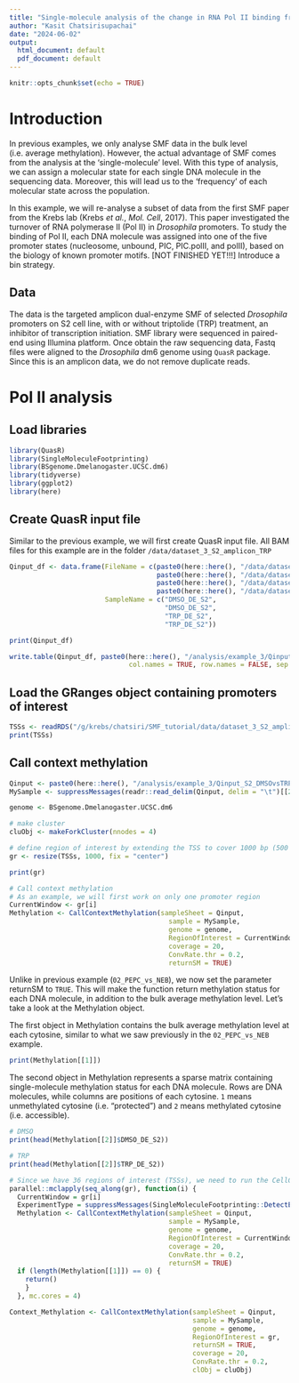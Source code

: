 ```yaml
---
title: "Single-molecule analysis of the change in RNA Pol II binding frequency upon triptolide treatment"
author: "Kasit Chatsirisupachai"
date: "2024-06-02"
output:
  html_document: default
  pdf_document: default
---
```


```r
knitr::opts_chunk$set(echo = TRUE)
```

# Introduction
In previous examples, we only analyse SMF data in the bulk level (i.e. average methylation). However, the actual advantage of SMF comes from the analysis at the 'single-molecule' level. With this type of analysis, we can assign a molecular state for each single DNA molecule in the sequencing data. Moreover, this will lead us to the 'frequency' of each molecular state across the population. 

In this example, we will re-analyse a subset of data from the first SMF paper from the Krebs lab (Krebs _et al._, _Mol. Cell_, 2017). This paper investigated the turnover of RNA polymerase II (Pol II) in _Drosophila_ promoters. To study the binding of Pol II, each DNA molecule was assigned into one of the five promoter states (nucleosome, unbound, PIC, PIC.polII, and polII), based on the biology of known promoter motifs. [NOT FINISHED YET!!!] Introduce a bin strategy.

## Data
The data is the targeted amplicon dual-enzyme SMF of selected _Drosophila_ promoters on S2 cell line, with or without triptolide (TRP) treatment, an inhibitor of transcription initiation. SMF library were sequenced in paired-end using Illumina platform. Once obtain the raw sequencing data, Fastq files were aligned to the _Drosophila_ dm6 genome using `QuasR` package. Since this is an amplicon data, we do not remove duplicate reads.


# Pol II analysis

## Load libraries

```r
library(QuasR)
library(SingleMoleculeFootprinting)
library(BSgenome.Dmelanogaster.UCSC.dm6)
library(tidyverse)
library(ggplot2)
library(here)
```

## Create QuasR input file
Similar to the previous example, we will first create QuasR input file.
All BAM files for this example are in the folder `/data/dataset_3_S2_amplicon_TRP`

```r
Qinput_df <- data.frame(FileName = c(paste0(here::here(), "/data/dataset_3_S2_amplicon_TRP/DMSO_DE_S2_subset_R1.bam"),
                                     paste0(here::here(), "/data/dataset_3_S2_amplicon_TRP/DMSO_DE_S2_subset_R2.bam"),
                                     paste0(here::here(), "/data/dataset_3_S2_amplicon_TRP/TRP_DE_S2_subset_R1.bam"),
                                     paste0(here::here(), "/data/dataset_3_S2_amplicon_TRP/TRP_DE_S2_subset_R2.bam")),
                        SampleName = c("DMSO_DE_S2",
                                       "DMSO_DE_S2",
                                       "TRP_DE_S2",
                                       "TRP_DE_S2"))

print(Qinput_df)

write.table(Qinput_df, paste0(here::here(), "/analysis/example_3/Qinput_S2_DMSOvsTRP_subset.txt"),
                              col.names = TRUE, row.names = FALSE, sep = "\t", quote = FALSE)

```

## Load the GRanges object containing promoters of interest
```r
TSSs <- readRDS("/g/krebs/chatsiri/SMF_tutorial/data/dataset_3_S2_amplicon_TRP/TSS_GRanges.rds")
print(TSSs)
```


## Call context methylation
```r
Qinput <- paste0(here::here(), "/analysis/example_3/Qinput_S2_DMSOvsTRP_subset.txt")
MySample <- suppressMessages(readr::read_delim(Qinput, delim = "\t")[[2]])

genome <- BSgenome.Dmelanogaster.UCSC.dm6

# make cluster
cluObj <- makeForkCluster(nnodes = 4)

# define region of interest by extending the TSS to cover 1000 bp (500 upstream and 500 downstream)
gr <- resize(TSSs, 1000, fix = "center")

print(gr)

# Call context methylation
# As an example, we will first work on only one promoter region
CurrentWindow <- gr[i]
Methylation <- CallContextMethylation(sampleSheet = Qinput, 
                                        sample = MySample, 
                                        genome = genome, 
                                        RegionOfInterest = CurrentWindow, 
                                        coverage = 20, 
                                        ConvRate.thr = 0.2, 
                                        returnSM = TRUE)
```


Unlike in previous example (`02_PEPC_vs_NEB`), we now set the parameter returnSM to `TRUE`. This will make the function return methylation status for each DNA molecule, in addition to the bulk average methylation level. Let's take a look at the Methylation object.


The first object in Methylation contains the bulk average methylation level at each cytosine, similar to what we saw previously in the `02_PEPC_vs_NEB` example.
```r
print(Methylation[[1]])
```

The second object in Methylation represents a sparse matrix containing single-molecule methylation status for each DNA molecule. Rows are DNA molecules, while columns are positions of each cytosine. `1` means unmethylated cytosine (i.e. "protected") and `2` means methylated cytosine (i.e. accessible).
```r
# DMSO
print(head(Methylation[[2]]$DMSO_DE_S2))

# TRP
print(head(Methylation[[2]]$TRP_DE_S2))
```








```r
# Since we have 36 regions of interest (TSSs), we need to run the CellContextMethylation function in parallel.
parallel::mclapply(seq_along(gr), function(i) {
  CurrentWindow = gr[i]
  ExperimentType = suppressMessages(SingleMoleculeFootprinting::DetectExperimentType(Samples = MySample))
  Methylation <- CallContextMethylation(sampleSheet = Qinput, 
                                        sample = MySample, 
                                        genome = genome, 
                                        RegionOfInterest = CurrentWindow, 
                                        coverage = 20, 
                                        ConvRate.thr = 0.2, 
                                        returnSM = TRUE)
  if (length(Methylation[[1]]) == 0) {
    return()
    }
  }, mc.cores = 4)

Context_Methylation <- CallContextMethylation(sampleSheet = Qinput, 
                                              sample = MySample, 
                                              genome = genome, 
                                              RegionOfInterest = gr, 
                                              returnSM = TRUE,
                                              coverage = 20, 
                                              ConvRate.thr = 0.2,
                                              clObj = cluObj)
```





